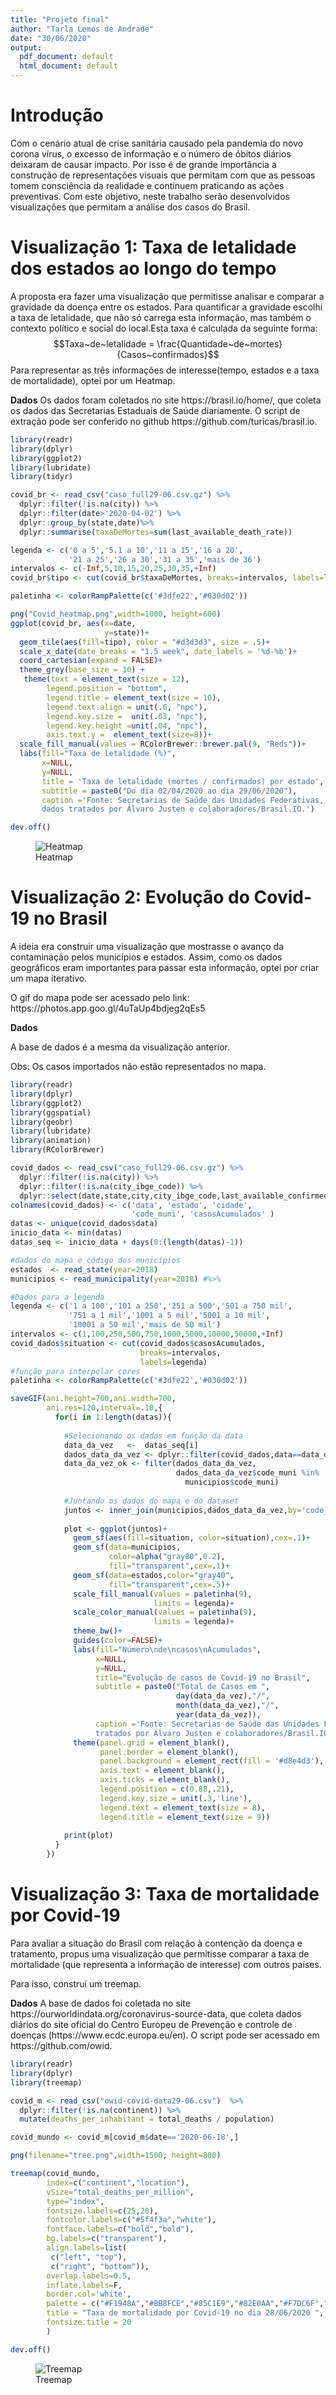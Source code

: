 ---
title: "Projeto final"
author: "Tarla Lemos de Andrade"
date: "30/06/2020"
output:
  pdf_document: default
  html_document: default
---
# Introdução

Com o cenário atual de crise sanitária causado pela pandemia do novo corona vírus, o excesso de informação e o número de óbitos diários deixaram de
causar impacto. Por isso é de grande importância a construção de representações
visuais que permitam com que as pessoas tomem consciência da realidade e continuem
praticando as ações preventivas. Com este objetivo, neste trabalho serão
desenvolvidos visualizações que permitam a análise dos casos do Brasil.

# Visualização 1: Taxa de letalidade dos estados ao longo do tempo

A proposta era fazer uma visualização que permitisse analisar e comparar a gravidade da doença entre os estados. Para quantificar a gravidade escolhi a taxa de letalidade, que não só carrega esta informação, mas também o contexto político e social do local.Esta taxa é calculada da seguinte forma:
$$Taxa~de~letalidade = \frac{Quantidade~de~mortes}{Casos~confirmados}$$
Para representar as três informações de interesse(tempo, estados e a taxa de mortalidade), optei por um Heatmap.

**Dados**
Os dados foram coletados no site https://brasil.io/home/, que coleta os dados das Secretarias Estaduais de Saúde diariamente. O script de extração pode ser conferido no github https://github.com/turicas/brasil.io.


```{r,eval = FALSE}
library(readr)    
library(dplyr)       
library(ggplot2)
library(lubridate)
library(tidyr)

covid_br <- read_csv("caso_full29-06.csv.gz") %>%
  dplyr::filter(!is.na(city)) %>%
  dplyr::filter(date>'2020-04-02') %>%
  dplyr::group_by(state,date)%>%
  dplyr::summarise(taxaDeMortes=sum(last_available_death_rate))

legenda <- c('0 a 5','5.1 a 10','11 a 15','16 a 20',
             '21 a 25','26 a 30','31 a 35','mais de 36')
intervalos <- c(-Inf,5,10,15,20,25,30,35,+Inf)
covid_br$tipo <- cut(covid_br$taxaDeMortes, breaks=intervalos, labels=legenda)

paletinha <- colorRampPalette(c('#3dfe22','#030d02'))

png("Covid_heatmap.png",width=1000, height=600)
ggplot(covid_br, aes(x=date,
                     y=state))+
  geom_tile(aes(fill=tipo), color = "#d3d3d3", size = .5)+
  scale_x_date(date_breaks = "1.5 week", date_labels = '%d-%b')+ 
  coord_cartesian(expand = FALSE)+ 
  theme_grey(base_size = 10) + 
   theme(text = element_text(size = 12), 
        legend.position = "bottom",     
        legend.title = element_text(size = 10), 
        legend.text.align = unit(.6, "npc"), 
        legend.key.size =  unit(.03, "npc"), 
        legend.key.height =unit(.04, "npc"),
        axis.text.y =  element_text(size=8))+  
  scale_fill_manual(values = RColorBrewer::brewer.pal(9, "Reds"))+
  labs(fill="Taxa de letalidade (%)",
       x=NULL, 
       y=NULL,
       title = 'Taxa de letalidade (mortes / confirmados) por estado',
       subtitle = paste0("Do dia 02/04/2020 ao dia 29/06/2020"),
       caption ='Fonte: Secretarias de Saúde das Unidades Federativas, 
       dados tratados por Álvaro Justen e colaboradores/Brasil.IO.')

dev.off()
```
![Heatmap](1-Covid_heatmap.png)



# Visualização 2: Evolução do Covid-19 no Brasil

A ideia era construir uma visualização que mostrasse o avanço da contaminação pelos municípios e estados. Assim, como os dados geográficos eram importantes para passar esta informação, optei por criar um mapa iterativo.

O gif do mapa pode ser acessado pelo link:
https://photos.app.goo.gl/4uTaUp4bdjeg2qEs5

**Dados**

A base de dados é a mesma da visualização anterior.

Obs: Os casos importados não estão representados no mapa.

```{r,eval=FALSE}
library(readr)    
library(dplyr)       
library(ggplot2) 
library(ggspatial) 
library(geobr)       
library(lubridate)   
library(animation) 
library(RColorBrewer) 

covid_dados <- read_csv("caso_full29-06.csv.gz") %>%
  dplyr::filter(!is.na(city)) %>%
  dplyr::filter(!is.na(city_ibge_code)) %>%
  dplyr::select(date,state,city,city_ibge_code,last_available_confirmed)
colnames(covid_dados) <- c('data', 'estado', 'cidade',
                           'code_muni', 'casosAcumulados' )
datas <- unique(covid_dados$data)
inicio_data <- min(datas)
datas_seq <- inicio_data + days(0:(length(datas)-1)) 

#dados do mapa e código dos municípios
estados  <- read_state(year=2018)
municipios <- read_municipality(year=2018) #%>% 

#Dados para a legenda
legenda <- c('1 a 100','101 a 250','251 a 500','501 a 750 mil',
             '751 a 1 mil','1001 a 5 mil','5001 a 10 mil',
             '10001 a 50 mil','mais de 50 mil')
intervalos <- c(1,100,250,500,750,1000,5000,10000,50000,+Inf)
covid_dados$situation <- cut(covid_dados$casosAcumulados, 
                             breaks=intervalos, 
                             labels=legenda)
#função para interpolar cores
paletinha <- colorRampPalette(c('#3dfe22','#030d02'))

saveGIF(ani.height=700,ani.width=700, 
        ani.res=120,interval=.10,{
          for(i in 1:length(datas)){
           
            #Selecionando os dados em função da data
            data_da_vez   <-  datas_seq[i]
            dados_data_da_vez <- dplyr::filter(covid_dados,data==data_da_vez)
            data_da_vez_ok <- filter(dados_data_da_vez,
                                     dados_data_da_vez$code_muni %in%
                                       municipios$code_muni) 
            
            #Juntando os dados do mapa e do dataset
            juntos <- inner_join(municipios,dados_data_da_vez,by='code_muni') 
        
            plot <- ggplot(juntos)+
              geom_sf(aes(fill=situation, color=situation),cex=.1)+
              geom_sf(data=municipios,
                      color=alpha("gray80",0.2),
                      fill="transparent",cex=.1)+
              geom_sf(data=estados,color="gray40",
                      fill="transparent",cex=.5)+
              scale_fill_manual(values = paletinha(9),   
                                limits = legenda)+ 
              scale_color_manual(values = paletinha(9),   
                                limits = legenda)+
              theme_bw()+
              guides(color=FALSE)+
              labs(fill="Número\nde\ncasos\nAcumulados", 
                   x=NULL,
                   y=NULL,
                   title="Evolução de casos de Covid-19 no Brasil",
                   subtitle = paste0("Total de Casos em ",
                                     day(data_da_vez),"/",
                                     month(data_da_vez),"/",
                                     year(data_da_vez)),
                   caption ='Fonte: Secretarias de Saúde das Unidades Federativas, dados 
                   tratados por Álvaro Justen e colaboradores/Brasil.IO.')+
              theme(panel.grid = element_blank(), 
                    panel.border = element_blank(), 
                    panel.background = element_rect(fill = '#d8e4d3'), 
                    axis.text = element_blank(), 
                    axis.ticks = element_blank(),
                    legend.position = c(0.88,.21),
                    legend.key.size = unit(.3,'line'),
                    legend.text = element_text(size = 8), 
                    legend.title = element_text(size = 9))
            
            print(plot)
          }
        })
```


# Visualização 3: Taxa de mortalidade por Covid-19

Para avaliar a situação do Brasil com relação à contenção da doença e tratamento, propus uma visualização que permitisse comparar a taxa de mortalidade (que representa a informação de interesse) com outros países.

Para isso, construí um treemap.

**Dados**
A base de dados foi coletada no site https://ourworldindata.org/coronavirus-source-data, que coleta dados diários do site oficial do Centro Europeu de Prevenção e controle de doenças (https://www.ecdc.europa.eu/en). O script pode ser acessado em https://github.com/owid.


```{r,eval = FALSE}
library(readr)
library(dplyr) 
library(treemap)

covid_m <- read_csv("owid-covid-data29-06.csv")  %>%
  dplyr::filter(!is.na(continent)) %>%
  mutate(deaths_per_inhabitant = total_deaths / population)

covid_mundo <- covid_m[covid_m$date=='2020-06-18',]

png(filename="tree.png",width=1500, height=800)

treemap(covid_mundo, 
        index=c("continent","location"), 
        vSize="total_deaths_per_million", 
        type="index",
        fontsize.labels=c(25,20), 
        fontcolor.labels=c("#5f4f3a","white"),    
        fontface.labels=c("bold","bold"),                  
        bg.labels=c("transparent"),              
        align.labels=list(
         c("left", "top"), 
         c("right", "bottom")),                                  
        overlap.labels=0.5,                      
        inflate.labels=F,
        border.col='white',
        palette = c("#F1948A","#BB8FCE","#85C1E9","#82E0AA","#F7DC6F","#E59866"),
        title = "Taxa de mortalidade por Covid-19 no dia 28/06/2020 ",
        fontsize.title = 20
        )

dev.off()
```
![Treemap](3-tree.png)



